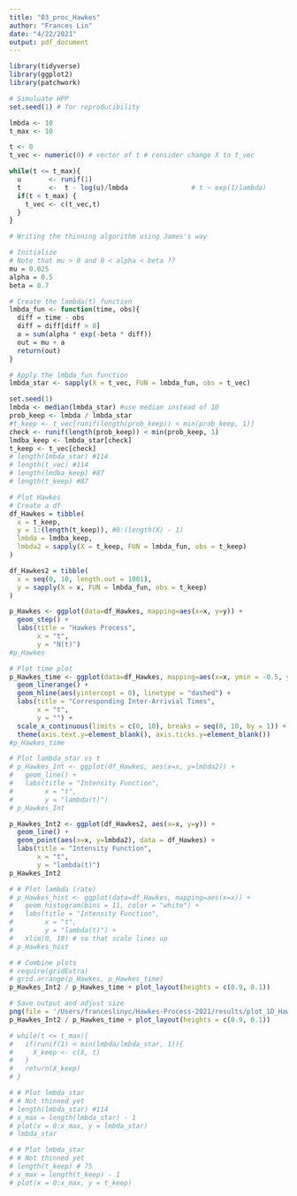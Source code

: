 ```yaml
---
title: "03_proc_Hawkes"
author: "Frances Lin"
date: "4/22/2021"
output: pdf_document
---
```


```r
library(tidyverse)
library(ggplot2)
library(patchwork)
```

```r
# Simuluate HPP
set.seed(1) # for reproducibility

lmbda <- 10
t_max <- 10 

t <- 0 
t_vec <- numeric(0) # vector of t # consider change X to t_vec

while(t <= t_max){
  u       <- runif(1)
  t       <-  t - log(u)/lmbda                # t ~ exp(1/lambda)
  if(t < t_max) {
    t_vec <- c(t_vec,t)
  }
}
```

```r
# Writing the thinning algorithm using James's way 

# Initialize
# Note that mu > 0 and 0 < alpha < beta ??
mu = 0.025
alpha = 0.5
beta = 0.7

# Create the lambda(t) function
lmbda_fun <- function(time, obs){
  diff = time - obs
  diff = diff[diff > 0]
  a = sum(alpha * exp(-beta * diff)) 
  out = mu + a 
  return(out)
}

# Apply the lmbda_fun function
lmbda_star <- sapply(X = t_vec, FUN = lmbda_fun, obs = t_vec)
```

```r
set.seed(1)
lmbda <- median(lmbda_star) #use median instead of 10
prob_keep <- lmbda / lmbda_star
#t_keep <- t_vec[runif(length(prob_keep)) < min(prob_keep, 1)]
check <- runif(length(prob_keep)) < min(prob_keep, 1)
lmdba_keep <- lmbda_star[check]
t_keep <- t_vec[check]
# length(lmbda_star) #114
# length(t_vec) #114
# length(lmdba_keep) #87
# length(t_keep) #87
```

```r
# Plot Hawkes
# Create a df
df_Hawkes = tibble(
  x = t_keep, 
  y = 1:(length(t_keep)), #0:(length(X) - 1)
  lmbda = lmdba_keep, 
  lmbda2 = sapply(X = t_keep, FUN = lmbda_fun, obs = t_keep)
)

df_Hawkes2 = tibble(
  x = seq(0, 10, length.out = 1001), 
  y = sapply(X = x, FUN = lmbda_fun, obs = t_keep)
)

p_Hawkes <- ggplot(data=df_Hawkes, mapping=aes(x=x, y=y)) +
  geom_step() + 
  labs(title = "Hawkes Process", 
       x = "t", 
       y = "N(t)")
#p_Hawkes
```

```r
# Plot time plot
p_Hawkes_time <- ggplot(data=df_Hawkes, mapping=aes(x=x, ymin = -0.5, ymax = 0.5)) +
  geom_linerange() + 
  geom_hline(aes(yintercept = 0), linetype = "dashed") + 
  labs(title = "Corresponding Inter-Arrivial Times", 
       x = "t", 
       y = "") +
  scale_x_continuous(limits = c(0, 10), breaks = seq(0, 10, by = 1)) + 
  theme(axis.text.y=element_blank(), axis.ticks.y=element_blank())
#p_Hawkes_time
```

```r
# Plot lambda_star vs t
# p_Hawkes_Int <- ggplot(df_Hawkes, aes(x=x, y=lmbda2)) + 
#   geom_line() +
#   labs(title = "Intensity Function",
#        x = "t", 
#        y = "lambda(t)") 
# p_Hawkes_Int

p_Hawkes_Int2 <- ggplot(df_Hawkes2, aes(x=x, y=y)) + 
  geom_line() + 
  geom_point(aes(x=x, y=lmbda2), data = df_Hawkes) +
  labs(title = "Intensity Function",
       x = "t", 
       y = "lambda(t)") 
p_Hawkes_Int2
```

```r
# # Plot lambda (rate)
# p_Hawkes_hist <- ggplot(data=df_Hawkes, mapping=aes(x=x)) + 
#   geom_histogram(bins = 11, color = "white") + 
#   labs(title = "Intensity Function",
#        x = "t", 
#        y = "lambda(t)") + 
#   xlim(0, 10) # so that scale lines up
# p_Hawkes_hist
```

```r
# # Combine plots
# require(gridExtra)
# grid.arrange(p_Hawkes, p_Hawkes_time)
p_Hawkes_Int2 / p_Hawkes_time + plot_layout(heights = c(0.9, 0.1))
```

```r
# Save output and adjust size
png(file = '/Users/franceslinyc/Hawkes-Process-2021/results/plot_1D_Hawkes.png', width = 450*2, height = 450*0.8)
p_Hawkes_Int2 / p_Hawkes_time + plot_layout(heights = c(0.9, 0.1))
```




```r
# while(t <= t_max){
#   if(runif(1) < min(lmbda/lmbda_star, 1)){
#     X_keep <- c(X, t)
#   }
#   return(X_keep)
# }
```

```r
# # Plot lmbda_star
# # Not thinned yet
# length(lmbda_star) #114
# x_max = length(lmbda_star) - 1
# plot(x = 0:x_max, y = lmbda_star)
# lmbda_star
```

```r
# # Plot lmbda_star
# # Not thinned yet
# length(t_keep) # 75
# x_max = length(t_keep) - 1
# plot(x = 0:x_max, y = t_keep)
```



